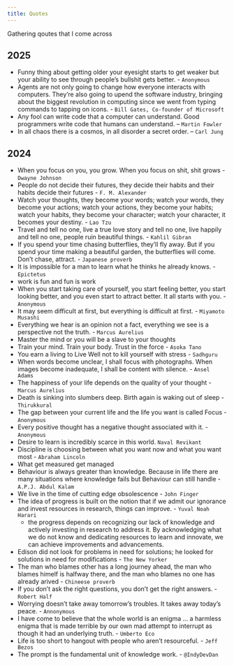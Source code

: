 ```yaml
---
title: Quotes
---
```


Gathering qoutes that I come across 

## 2025
- Funny thing about getting older your eyesight starts to get weaker but your ability to see through people's bullshit gets better. - `Anonymous`
- Agents are not only going to change how everyone interacts with computers. They’re also going to upend the software industry, bringing about the biggest revolution in computing since we went from typing commands to tapping on icons. - `Bill Gates, Co-founder of Microsoft`
- Any fool can write code that a computer can understand. Good programmers write code that humans can understand. – `Martin Fowler`
- In all chaos there is a cosmos, in all disorder a secret order. – `Carl Jung`



## 2024
- When you focus on you, you grow. When you focus on shit, shit grows - `Dwayne Johnson`
- People do not decide their futures, they decide their habits and their habits decide their futures - `F. M. Alexander`
- Watch your thoughts, they become your words; watch your words, they become your actions; watch your actions, they become your habits; watch your habits, they become your character; watch your character, it becomes your destiny. - `Lao Tzu`
- Travel and tell no one, live a true love story and tell no one, live happily and tell no one, people ruin beautiful things. - `Kahlil Gibran`
- If you spend your time chasing butterflies, they'll fly away. But if you spend your time making a beautiful garden, the butterflies will come. Don't chase, attract. - `Japanese proverb`
- It is impossible for a man to learn what he thinks he already knows. - `Epictetus`
- work is fun and fun is work
- When you start taking care of yourself, you start feeling better, you start looking better, and you even start to attract better. It all starts with you. - `Anonymous`
- It may seem difficult at first, but everything is difficult at first. -  `Miyamoto Musashi`
- Everything we hear is an opinion not a fact, everything we see is a perspective not the truth. - `Marcus Aurelius`
- Master the mind or you will be a slave to your thoughts
- Train your mind. Train your body. Trust in the force - `Asoka Tano`
- You earn a living to Live Well not to kill yourself with stress - `Sadhguru`
- When words become unclear, I shall focus with photographs. When images become inadequate, I shall be content with silence. - `Ansel Adams`
- The happiness of your life depends on the quality of your thought - `Marcus Aurelius`
- Death is sinking into slumbers deep. Birth again is waking out of sleep - `Thirukkural`
- The gap between your current life and the life you want is called Focus - `Anonymous`
- Every positive thought has a negative thought associated with it. - `Anonymous`
- Desire to learn is incredibly scarce in this world. `Naval Revikant`
- Discipline is choosing between what you want now and what you want most - `Abraham Lincoln`
- What get measured get managed
- Behaviour is always greater than knowledge. Because in life there are many situations where knowledge fails but Behaviour can still handle - `A.P.J. Abdul Kalam`
- We live in the time of cutting edge obsolescence - `John Finger`
- The idea of progress is built on the notion that if we admit our ignorance and invest resources in research, things can improve. - `Yuval Noah Harari`
	- the progress depends on recognizing our lack of knowledge and actively investing in research to address it. By acknowledging what we do not know and dedicating resources to learn and innovate, we can achieve improvements and advancements.
- Edison did not look for problems in need for solutions; he looked for solutions in need for modifications - `The New Yorker`
- The man who blames other has a long journey ahead, the man who blames himelf is halfway there, and the man who blames no one has already arived - `Chineese proverb`
- If you don't ask the right questions, you don't get the right answers. - `Robert Half`
- Worrying doesn't take away tomorrow's troubles. It takes away today's peace. - `Annonymous`
- I have come to believe that the whole world is an enigma ... a harmless enigma that is made terrible by our own mad attempt to interrupt as though it had an underlying truth. - `Umberto Eco`
- Life is too short to hangout with people who aren't resourceful. - `Jeff Bezos`
- The prompt is the fundamental unit of knowledge work. - `@IndyDevDan`



